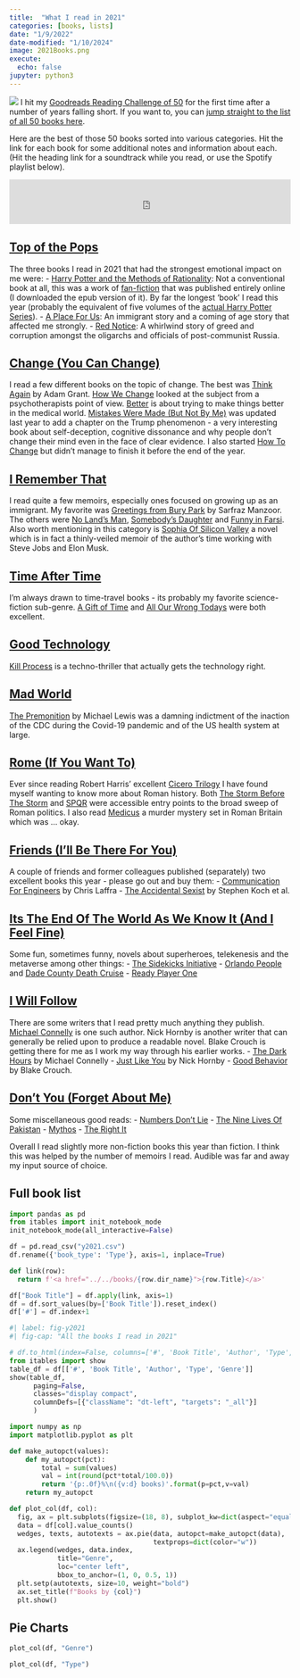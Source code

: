 ```yaml
---
title:  "What I read in 2021"
categories: [books, lists]
date: "1/9/2022"
date-modified: "1/10/2024"
image: 2021Books.png
execute:
  echo: false
jupyter: python3
---
```

![](2021Books.png){fig-align="left"}
I hit my [Goodreads Reading Challenge of 50](https://www.goodreads.com/user_challenges/26167086)
for the first time after a number of years falling short. If you want to, you
can [jump straight to the list of all 50 books here](#fig-y2021).

Here are the best of those 50 books sorted into various categories. Hit the link for each book for some
additional notes and information about each. (Hit the heading link for a
soundtrack while you read, or use the Spotify playlist below).

<iframe src="https://open.spotify.com/embed/playlist/2x6VVBzKUgLhg49Bx1nYuW?utm_source=generator&theme=0" width="100%" height="80" frameBorder="0" allowfullscreen="" allow="autoplay; clipboard-write; encrypted-media; fullscreen; picture-in-picture"></iframe>

## [Top of the Pops](https://youtu.be/LWiKV7onnzc)

The three books I read in 2021 that had the strongest emotional impact on me were:
- [Harry Potter and the Methods of Rationality](../../books/2021-01-23-harry-potter-and-the-methods-of-rationality): Not a conventional book at all, this was a work of [fan-fiction](https://en.wikipedia.org/wiki/Fan_fiction)
that was published entirely online (I downloaded the epub version of it). By far
the longest 'book' I read this year (probably the equivalent of five volumes of
the [actual Harry Potter Series](https://en.wikipedia.org/wiki/Harry_Potter)).
- [A Place For Us](../../books/2021-07-30-a-place-for-us): An immigrant
story and a coming of age story that affected me strongly.
- [Red Notice](../../books/2021-12-12-red-notice): A whirlwind story of greed and corruption
amongst the oligarchs and officials of post-communist Russia.

## [Change (You Can Change)](https://www.youtube.com/watch?v=Z0kGo_x12DQ)
I read a few different books on the topic of change. The best was
[Think Again](../../books/2021-12-28-think-again) by Adam Grant.
[How We Change](../../books/2021-07-24-how-we-change) looked at the
subject from a psychotherapists point of view. [Better](../../books/2021-10-08-better)
is about trying to make things better in the medical world.
[Mistakes Were Made (But Not By Me)](../../books/2021-02-04-mistakes-were-made-third-edition)
was updated last year to add a chapter on the Trump phenomenon - a very interesting book
about self-deception, cognitive dissonance and why people don't change their mind even in the
face of clear evidence. I also started [How To Change](https://www.amazon.com/How-Change-Science-Getting-Where-ebook/dp/B08KPFPSNS) but didn't manage to finish it before the end of the year.

## [I Remember That](https://www.youtube.com/watch?v=e7VurhK2kos)
I read quite a few memoirs, especially ones focused on growing up as an
immigrant. My favorite was [Greetings from Bury Park](../../books/2021-09-10-greetings-from-bury-park)
by Sarfraz Manzoor. The others were [No Land's Man](../../books/2021-08-01-no-lands-man),
[Somebody's Daughter](../../books/2021-07-09-somebodys-daughter) and
[Funny in Farsi](../../books/2021-06-21-funny-in-farsi). Also worth
mentioning in this category is [Sophia Of Silicon Valley](../../books/2021-07-13-sophia-of-silicon-valley)
a novel which is in fact a thinly-veiled memoir of the author's time working with
Steve Jobs and Elon Musk.

## [Time After Time](https://youtu.be/fQot1WBA7ng)
I'm always drawn to time-travel books - its probably my favorite science-fiction
sub-genre. [A Gift of Time](../../books/2021-07-04-a-gift-of-time) and
[All Our Wrong Todays](../../books/2021-04-28-all-our-wrong-todays) were
both excellent.

## [Good Technology](https://youtu.be/Cs0OkiCZNRI)
[Kill Process](../../books/2021-06-26-kill-process) is a techno-thriller
that actually gets the technology right.

## [Mad World](https://www.youtube.com/watch?v=u1ZvPSpLxCg)
[The Premonition](../../books/2021-12-23-the-premonition) by Michael
Lewis was a damning indictment of the inaction of the CDC during the Covid-19
pandemic and of the US health system at large.

## [Rome (If You Want To)](https://youtu.be/iNwC0sp-uA4)
Ever since reading Robert Harris' excellent [Cicero Trilogy](https://www.amazon.com/The-Cicero-Trilogy/dp/1786332922)
I have found myself wanting to know more about Roman history. Both
[The Storm Before The Storm](../../books/2021-05-25-the-storm-before-the-storm)
and [SPQR](../../books/2021-06-14-spqr) were accessible entry points to
the broad sweep of Roman politics. I also read [Medicus](../../books/2021-11-06-medicus)
a murder mystery set in Roman Britain which was ... okay.

## [Friends (I'll Be There For You)](https://youtu.be/SCQGnVrTsAM)
A couple of friends and former colleagues published (separately) two excellent
books this year - please go out and buy them:
- [Communication For Engineers](../../books/2021-04-19-communication-for-engineers) by Chris Laffra
- [The Accidental Sexist](../../books/2021-06-03-the-accidental-sexist) by Stephen Koch et al.

## [Its The End Of The World As We Know It (And I Feel Fine)](https://youtu.be/Z0GFRcFm-aY)
Some fun, sometimes funny, novels about superheroes, telekenesis and the metaverse
among other things:
- [The Sidekicks Initiative](../../books/2021-10-23-the-sidekicks-initiative)
- [Orlando People](../../books/2021-10-10-orlando-people) and
[Dade County Death Cruise](../../books/2021-12-27-dade-county-death-cruise)
- [Ready Player One](../../books/2021-05-17-ready-player-one)

## [I Will Follow](https://www.youtube.com/watch?v=-sLzV00gNUo)
There are some writers that I read pretty much anything they publish.
[Michael Connelly](https://www.michaelconnelly.com/) is one such author. Nick
Hornby is another writer that can generally be relied upon to produce a readable
novel. Blake Crouch is getting there for me as I work my way through his earlier
works.
- [The Dark Hours](../../books/2021-11-24-the-dark-hours) by Michael Connelly
- [Just Like You](../../books/2021-09-03-just-like-you) by Nick Hornby
- [Good Behavior](../../books/2021-09-21-good-behavior) by Blake Crouch.


## [Don't You (Forget About Me)](https://youtu.be/CdqoNKCCt7A)
Some miscellaneous good reads:
- [Numbers Don't Lie](../../books/2021-10-01-numbers-dont-lie)
- [The Nine Lives Of Pakistan](../../books/2021-02-21-the-nine-lives-of-pakistan)
- [Mythos](../../books/2021-03-18-mythos)
- [The Right It](../../books/2021-05-10-the-right-it)

Overall I read slightly more non-fiction books this year than fiction. I think
this was helped by the number of memoirs I read. Audible was far and away my
input source of choice.

## Full book list
```python
import pandas as pd
from itables import init_notebook_mode
init_notebook_mode(all_interactive=False)

df = pd.read_csv("y2021.csv")
df.rename({'book_type': 'Type'}, axis=1, inplace=True)

def link(row):
  return f'<a href="../../books/{row.dir_name}">{row.Title}</a>'

df["Book Title"] = df.apply(link, axis=1)
df = df.sort_values(by=['Book Title']).reset_index()
df['#'] = df.index+1
```

```python
#| label: fig-y2021
#| fig-cap: "All the books I read in 2021"

# df.to_html(index=False, columns=['#', 'Book Title', 'Author', 'Type', 'Genre', 'My Rating'], escape=False)
from itables import show
table_df = df[['#', 'Book Title', 'Author', 'Type', 'Genre']]
show(table_df, 
      paging=False, 
      classes="display compact",
      columnDefs=[{"className": "dt-left", "targets": "_all"}]
      )
```
```python
import numpy as np
import matplotlib.pyplot as plt

def make_autopct(values):
    def my_autopct(pct):
        total = sum(values)
        val = int(round(pct*total/100.0))
        return '{p:.0f}%\n({v:d} books)'.format(p=pct,v=val)
    return my_autopct

def plot_col(df, col):
  fig, ax = plt.subplots(figsize=(18, 8), subplot_kw=dict(aspect="equal"))
  data = df[col].value_counts()
  wedges, texts, autotexts = ax.pie(data, autopct=make_autopct(data),
                                    textprops=dict(color="w"))
  ax.legend(wedges, data.index,
            title="Genre",
            loc="center left",
            bbox_to_anchor=(1, 0, 0.5, 1))
  plt.setp(autotexts, size=10, weight="bold")
  ax.set_title(f"Books by {col}")
  plt.show()
```
## Pie Charts
```python
plot_col(df, "Genre")
```
```python
plot_col(df, "Type")
```
